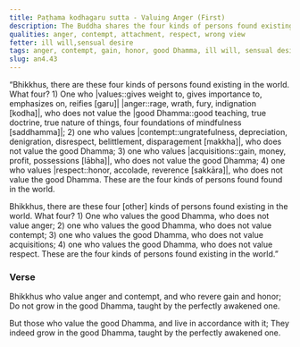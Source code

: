 ```yaml
---
title: Paṭhama kodhagaru sutta - Valuing Anger (First)
description: The Buddha shares the four kinds of persons found existing in the world - those who value anger, contempt, gain, and honor, and those who value the good Dhamma instead.
qualities: anger, contempt, attachment, respect, wrong view
fetter: ill will,sensual desire
tags: anger, contempt, gain, honor, good Dhamma, ill will, sensual desire, an, an4
slug: an4.43
---
```


“Bhikkhus, there are these four kinds of persons found existing in the world. What four? 1) One who |values::gives weight to, gives importance to, emphasizes on, reifies [garu]| |anger::rage, wrath, fury, indignation [kodha]|, who does not value the |good Dhamma::good teaching, true doctrine, true nature of things, four foundations of mindfulness [saddhamma]|; 2) one who values |contempt::ungratefulness, depreciation, denigration, disrespect, belittlement, disparagement [makkha]|, who does not value the good Dhamma; 3) one who values |acquisitions::gain, money, profit, possessions [lābha]|, who does not value the good Dhamma; 4) one who values |respect::honor, accolade, reverence [sakkāra]|, who does not value the good Dhamma. These are the four kinds of persons found found in the world.

Bhikkhus, there are these four [other] kinds of persons found existing in the world. What four? 1) One who values the good Dhamma, who does not value anger; 2) one who values the good Dhamma, who does not value contempt; 3) one who values the good Dhamma, who does not value acquisitions; 4) one who values the good Dhamma, who does not value respect. These are the four kinds of persons found existing in the world.”

### Verse

Bhikkhus who value anger and contempt,
and who revere gain and honor;
Do not grow in the good Dhamma,
taught by the perfectly awakened one.

But those who value the good Dhamma,
and live in accordance with it;
They indeed grow in the good Dhamma,
taught by the perfectly awakened one.